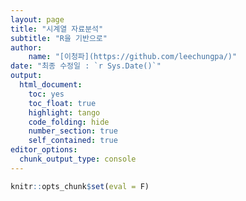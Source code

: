 ---
layout: page
title: "시계열 자료분석"
subtitle: "R을 기반으로"
author:
    name: "[이청파](https://github.com/leechungpa/)"
date: "최종 수정일 : `r Sys.Date()`"
output:
  html_document: 
    toc: yes
    toc_float: true
    highlight: tango
    code_folding: hide
    number_section: true
    self_contained: true
editor_options: 
  chunk_output_type: console
---

<style>
body{
     font-family: 나눔바른고딕;
}
</style>

```{r setup, echo=F}
knitr::opts_chunk$set(eval = F)
```


